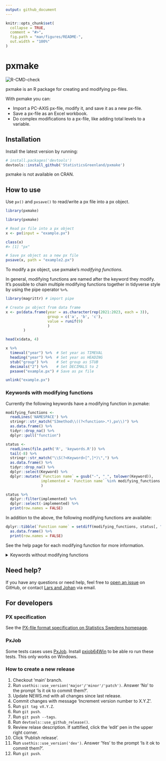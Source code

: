 ```yaml
---
output: github_document
---
```


<!-- README.md is generated from README.Rmd. Please edit that file -->

```r
knitr::opts_chunk$set(
  collapse = TRUE,
  comment = "#>",
  fig.path = "man/figures/README-",
  out.width = "100%"
)
```

# pxmake

<!-- badges: start -->
![R-CMD-check](https://github.com/StatisticsGreenland/pxmake/actions/workflows/R-CMD-check.yml/badge.svg)
<!-- badges: end -->

pxmake is an R package for creating and modifying px-files.

With pxmake you can:

-   Import a PC-AXIS px-file, modify it, and save it as a new px-file.
-   Save a px-file as an Excel workbook.
-   Do complex modifications to a px-file, like adding total levels to a variable.

## Installation

Install the latest version by running:

``` r
# install.packages('devtools')
devtools::install_github('StatisticsGreenland/pxmake')
```

pxmake is not available on CRAN.

## How to use

Use `px()` and `pxsave()` to read/write a px file into a px object.

```r
library(pxmake)
```


``` r
library(pxmake)

# Read px file into a px object
x <- px(input = "example.px")

class(x)
#> [1] "px"

# Save px object as a new px file
pxsave(x, path = "example2.px")
```
To modify a px object, use pxmake's *modifying functions*. 

In general, modifying functions are named after the keyword they modify. It's possible to chain multiple modifying functions together in tidyverse style by using the pipe operator `%>%`.

```r
library(magrittr) # import pipe

# Create px object from data frame
x <- px(data.frame(year = as.character(rep(2021:2023, each = 3)), 
                   group = c('a', 'b', 'c'), 
                   value = runif(9)
                   )
        ) 

head(x$data, 4)

x %>% 
  timeval("year") %>%  # Set year as TIMEVAL
  heading("year") %>%  # Set year as HEADING
  stub("group") %>%    # Set group as STUB
  decimals("2") %>%    # Set DECIMALS to 2
  pxsave("example.px") # Save as px file
```

```r
unlink("example.px")
```


### Keywords with modifying functions
Currently the following keywords have a modifying function in pxmake:

```r
modifying_functions <-
  readLines('NAMESPACE') %>%
  stringr::str_match("S3method\\((?<function>.*),px\\)") %>%
  as.data.frame() %>%
  tidyr::drop_na() %>% 
  dplyr::pull("function")

status <- 
  readLines(file.path('R', 'keywords.R')) %>% 
  tail(-8) %>% 
  stringr::str_match("\\S(?<Keyword>[^,]*)\",") %>% 
  as.data.frame() %>% 
  tidyr::drop_na() %>% 
  dplyr::select(Keyword) %>% 
  dplyr::mutate(`Function name` = gsub("-", "_", tolower(Keyword)),
                implemented = `Function name` %in% modifying_functions
                )
```

```r
status %>% 
  dplyr::filter(implemented) %>%
  dplyr::select(-implemented) %>% 
  print(row.names = FALSE)
```
In addition to the above, the following modifying functions are available:

```r
dplyr::tibble(`Function name` = setdiff(modifying_functions, status[, "Function name"])) %>% 
  as.data.frame() %>% 
  print(row.names = FALSE)
```

See the help page for each modifying function for more information.

<details>
<summary>Keywords without modifying functions</summary>
These keywords currently doesn't have a modifying function, but most of them can be implemented.
```r
status %>% 
  dplyr::filter(!implemented) %>%
  dplyr::select(-implemented) %>% 
  print(row.names = FALSE)
```
</details>

## Need help?
If you have any questions or need help, feel free to [open an issue](https://github.com/StatisticsGreenland/pxmake/issues/new) on GitHub, or contact [Lars and Johan](https://github.com/StatisticsGreenland/pxmake/graphs/contributors) via email.

## For developers

### PX specification

See the [PX-file format specification on Statistics Swedens homepage](https://www.scb.se/globalassets/vara-tjanster/px-programmen/px-file_format_specification_2013.pdf).

### PxJob

Some tests cases uses [PxJob](https://www.stat.fi/tup/tilastotietokannat/px-tuoteperhe_en.html). Install [pxjob64Win](https://github.com/StatisticsGreenland/pxjob64Win) to be able ro run these tests. This only works on Windows.

### How to create a new release

1.  Checkout 'main' branch.
2.  Run `usethis::use_version('major'/'minor'/'patch')`. Answer 'No' to the prompt 'Is it ok to commit them?'.
3.  Update NEWS.md with all changes since last release.
4.  Commit changes with message 'Increment version number to X.Y.Z'.
5.  Run `git tag vX.Y.Z`.
6.  Run `git push`.
7.  Run `git push --tags`.
8.  Run `devtools::use_github_release()`.
9.  Review relase description. If sattified, click the 'edit' pen in the upper right corner.
10. Click 'Publish release'.
11. Run `usethis::use_version('dev')`. Answer 'Yes' to the prompt 'Is it ok to commit them?'.
12. Run `git push`.
